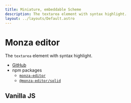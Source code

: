 ```yaml
---
title: Miniature, embeddable Scheme
description: The textarea element with syntax highlight.
layout: ../layouts/Default.astro
---
```



# Monza editor

The `textarea` element with syntax highlight.

- [GitHub](https://github.com/raviqqe/monza-editor)
- npm packages
  - [`monza-editor`](https://www.npmjs.com/package/monza-editor)
  - [`@monza-editor/solid`](https://www.npmjs.com/package/@monza-editor/solid)

## Vanilla JS

<VanillaEditor />

